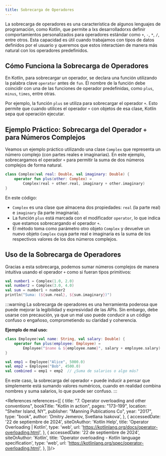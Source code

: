 ```yaml
---
title: Sobrecarga de Operadores
---
```


<ReadingTime />

La sobrecarga de operadores es una característica de algunos lenguajes de programación, como Kotlin, que permite a lxs desarrolladorxs definir comportamientos personalizados para operadores estándar como `+`, `-`, `*`, `/`, entre otros. Esta capacidad es útil cuando trabajamos con tipos de datos definidos por el usuario y queremos que estos interactúen de manera más natural con los operadores predefinidos.

## Cómo Funciona la Sobrecarga de Operadores

En Kotlin, para sobrecargar un operador, se declara una función utilizando la palabra clave `operator` antes de `fun`. El nombre de la función debe coincidir con una de las funciones de operador predefinidas, como `plus`, `minus`, `times`, entre otras.

Por ejemplo, la función `plus` se utiliza para sobrecargar el operador `+`. Esto permite que cuando utilices el operador `+` con objetos de esa clase, Kotlin sepa qué operación ejecutar.

## Ejemplo Práctico: Sobrecarga del Operador `+` para Números Complejos

Veamos un ejemplo práctico utilizando una clase `Complex` que representa un número complejo (con partes reales e imaginarias). En este ejemplo, sobrecargamos el operador `+` para permitir la suma de dos números complejos de forma natural.

```kotlin
class Complex(val real: Double, val imaginary: Double) {
    operator fun plus(other: Complex) =
        Complex(real + other.real, imaginary + other.imaginary)
}
```

En este código:
- `Complex` es una clase que almacena dos propiedades: `real` (la parte real) e `imaginary` (la parte imaginaria).
- La función `plus` está marcada con el modificador `operator`, lo que indica que estamos sobrecargando el operador `+`.
- El método toma como parámetro otro objeto `Complex` y devuelve un nuevo objeto `Complex` cuya parte real e imaginaria es la suma de los respectivos valores de los dos números complejos.

## Uso de la Sobrecarga de Operadores

Gracias a esta sobrecarga, podemos sumar números complejos de manera intuitiva usando el operador `+` como si fueran tipos primitivos:

```kotlin
val number1 = Complex(1.0, 2.0)
val number2 = Complex(3.0, 4.0)
val sum = number1 + number2
println("Suma: (${sum.real}, ${sum.imaginary})")
```

:::warning
La sobrecarga de operadores es una herramienta poderosa que puede mejorar la legibilidad y expresividad de las APIs. Sin embargo, debe usarse con precaución, ya que un mal uso puede conducir a un código confuso o engañoso, comprometiendo su claridad y coherencia.

**Ejemplo de mal uso:**

```kotlin
class Employee(val name: String, val salary: Double) {
    operator fun plus(employee: Employee) =
        Employee("$name & ${employee.name}", salary + employee.salary)
}

val emp1 = Employee("Alice", 5000.0)
val emp2 = Employee("Bob", 4500.0)
val combined = emp1 + emp2  // ¿Suma de salarios o algo más?
```

En este caso, la sobrecarga del operador `+` puede inducir a pensar que simplemente está sumando valores numéricos, cuando en realidad combina nombres y suma salarios, lo que puede ser confuso.
:::

<References references={[
    {
        title: "7. Operator overloading and other conventions",
        bookTitle: "Kotlin in action",
        pages: "173–199",
        location: "Shelter Island, NY",
        publisher: "Manning Publications Co",
        year: "2017",
        type: "book",
        author: 'Dmitry Jemerov, Svetlana Isakova',
    },
    {
        accessedDate: '22 de septiembre de 2024',
        siteOrAuthor: 'Kotlin Help',
        title: 'Operator Overloading | Kotlin',
        type: 'web',
        url: 'https://kotlinlang.org/docs/operator-overloading.html',
    },
    {
        accessedDate: '22 de septiembre de 2024',
        siteOrAuthor: 'Kotlin',
        title: 'Operator overloading - Kotlin language specification',
        type: 'web',
        url: 'https://kotlinlang.org/spec/operator-overloading.html',
    },
]}/>
